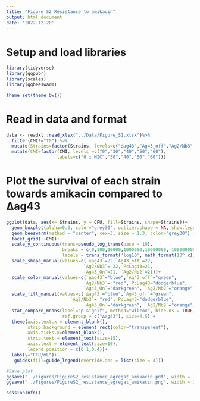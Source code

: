 ```yaml
---
title: "Figure S2 Resistance to amikacin"
output: html_document
date: '2022-12-20'
---
```


# Setup and load libraries

```r
library(tidyverse)
library(ggpubr)
library(scales)
library(ggbeeswarm)

theme_set(theme_bw())
```

# Read in data and format

```r
data <- readxl::read_xlsx("../Data/Figure_S1.xlsx")%>%
  filter(CMI!="T0") %>% 
  mutate(Strains=factor(Strains, levels=c("∆ag43","Ag43_off","Ag2/Nb3","PcLag43","Ag43_On","Ag2/Nb2"))) %>% 
  mutate(CMI=factor(CMI, levels =c("0","30","40","50","60"),
                   labels=c("0 x MIC","30","40","50","60")))

```

# Plot the survival of each strain towards amikacin compared to ∆ag43

```r
ggplot(data, aes(x= Strains, y = CFU, fill=Strains, shape=Strains))+
  geom_boxplot(alpha=0.6, color="grey30", outlier.shape = NA, show.legend = FALSE)+
  geom_beeswarm(method = "center", cex=3, size = 1.3, color="grey30") +
  facet_grid(.~CMI)+
  scale_y_continuous(trans=pseudo_log_trans(base = 10),
                     breaks = c(0,100,10000,1000000,10000000, 100000000,1000000000),
                     labels = trans_format('log10', math_format(10^.x)))+
  scale_shape_manual(values=c(`∆ag43`=22,`Ag43_off`=22,
                             `Ag2/Nb3`= 22, PcLag43=21, 
                             `Ag43_On`=21, `Ag2/Nb2`=21))+
  scale_color_manual(values=c(`∆ag43`="blue",`Ag43_off`="green",
                             `Ag2/Nb3`= "red", PcLag43="dodgerblue", 
                             `Ag43_On`="darkgreen", `Ag2/Nb2`="orange"))+
  scale_fill_manual(values=c(`∆ag43`="blue",`Ag43_off`="green",
                        `Ag2/Nb3`= "red", PcLag43="dodgerblue", 
                             `Ag43_On`="darkgreen", `Ag2/Nb2`="orange"))+
  stat_compare_means(label="p.signif", method="wilcox", hide.ns = TRUE, 
                     ref.group = c("∆ag43"), size=4.5) +
  theme(axis.text.x = element_blank(),
        strip.background = element_rect(color="transparent"),
        axis.ticks.x=element_blank(),
        strip.text = element_text(size=15),
        axis.text = element_text(size=10),
        legend.position = c(0.1,0.4))+
  labs(y="CFU/mL")+
   guides(fill=guide_legend(override.aes = list(size = 4)))

#Save plot
ggsave("../Figures/FigureS2_resistance_agregat_amikacin.pdf", width = 10 , height = 4.5)
ggsave("../Figures/FigureS2_resistance_agregat_amikacin.png", width = 10 , height = 4.5, dpi = 600)

```

```r
sessionInfo()
```

